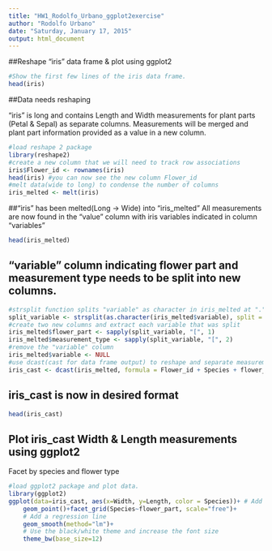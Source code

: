```yaml
---
title: "HW1_Rodolfo_Urbano_ggplot2exercise"
author: "Rodolfo Urbano"
date: "Saturday, January 17, 2015"
output: html_document
---
```


##Reshape "iris" data frame & plot using ggplot2

```r
#Show the first few lines of the iris data frame.
head(iris)
```

##Data needs reshaping

"iris" is long and contains Length and Width measurements for plant parts (Petal & Sepal) as separate columns. Measurements will be merged and plant part information provided as a value in a new column.

```r
#load reshape 2 package
library(reshape2)
#create a new column that we will need to track row associations
iris$Flower_id <- rownames(iris)
head(iris) #you can now see the new column Flower_id
#melt data(wide to long) to condense the number of columns
iris_melted <- melt(iris)
```

##"iris" has been melted(Long -> Wide) into "iris_melted"
All measurements are now found in the "value" column with iris variables indicated in column "variables"

```r
head(iris_melted) 
```

## "variable" column indicating flower part and measurement type needs to be split into new columns. 

```r
#strsplit function splits "variable" as character in iris_melted at "."
split_variable <- strsplit(as.character(iris_melted$variable), split = "\\.")
#create two new columns and extract each variable that was split
iris_melted$flower_part <- sapply(split_variable, "[", 1)
iris_melted$measurement_type <- sapply(split_variable, "[", 2)
#remove the "variable" column
iris_melted$variable <- NULL
#use dcast(cast for data frame output) to reshape and separate measurement type
iris_cast <- dcast(iris_melted, formula = Flower_id + Species + flower_part ~ measurement_type)
```

## iris_cast is now in desired format

```r
head(iris_cast)
```

## Plot iris_cast Width & Length measurements using ggplot2
Facet by species and flower type


```r
#load ggplot2 package and plot data. 
library(ggplot2)
ggplot(data=iris_cast, aes(x=Width, y=Length, color = Species))+ # Add points and use free scales in the facet
    geom_point()+facet_grid(Species~flower_part, scale="free")+
    # Add a regression line
    geom_smooth(method="lm")+
    # Use the black/white theme and increase the font size
    theme_bw(base_size=12)
```